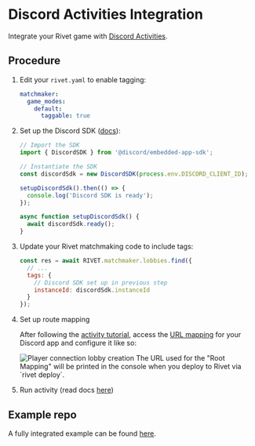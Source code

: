 
# Discord Activities Integration

Integrate your Rivet game with [Discord Activities](https://discord.com/developers/docs/activities/overview).

## Procedure

1. Edit your `rivet.yaml` to enable tagging:
   ```yaml rivet.yaml
   matchmaker:
     game_modes:
       default:
         taggable: true
   ```
2. Set up the Discord SDK ([docs](https://discord.com/developers/docs/activities/building-an-activity#step-3-installing-the-embedded-app-sdk)):

   ```js
   // Import the SDK
   import { DiscordSDK } from '@discord/embedded-app-sdk';

   // Instantiate the SDK
   const discordSdk = new DiscordSDK(process.env.DISCORD_CLIENT_ID);

   setupDiscordSdk().then(() => {
     console.log('Discord SDK is ready');
   });

   async function setupDiscordSdk() {
     await discordSdk.ready();
   }
   ```

3. Update your Rivet matchmaking code to include tags:
   ```js
   const res = await RIVET.matchmaker.lobbies.find({
     // ...
     tags: {
       // Discord SDK set up in previous step
       instanceId: discordSdk.instanceId
     }
   });
   ```
4. Set up route mapping

   After following the
   [activity tutorial](https://discord.com/developers/docs/activities/building-an-activity), access the
   [URL mapping](https://discord.com/developers/docs/activities/development-guides#url-mapping) for your
   Discord app and configure it like so:

   <Image src={imgDiscordUrlMappings} alt='Player connection lobby creation' />

   <Note>
     The URL used for the "Root Mapping" will be printed in the console when you deploy to Rivet via `rivet
     deploy`.
   </Note>

5. Run activity (read docs
   [here](https://discord.com/developers/docs/activities/building-an-activity#step-4-running-your-app-locally-in-discord))

## Example repo

A fully integrated example can be found
[here](https://github.com/rivet-gg/discord-embedded-app-sdk/tree/main/examples/asteroids-rivet).

